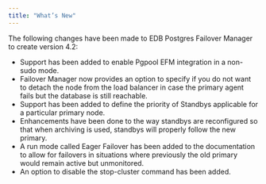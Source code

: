 ```yaml
---
title: "What’s New"
---
```


<div id="whats_new" class="registered_link"></div>

The following changes have been made to EDB Postgres Failover Manager to create version 4.2:

-   Support has been added to enable Pgpool EFM integration in a non-sudo mode.
-   Failover Manager now provides an option to specify if you do not want to detach the node from the load balancer in case the primary agent fails but the database is still reachable.
-   Support has been added to define the priority of Standbys applicable for a particular primary node.
-   Enhancements have been done to the way standbys are reconfigured so that when archiving is used, standbys will properly follow the new primary.
-   A run mode called Eager Failover has been added to the documentation to allow for failovers in situations where previously the old primary would remain active but unmonitored.
-   An option to disable the stop-cluster command has been added.

